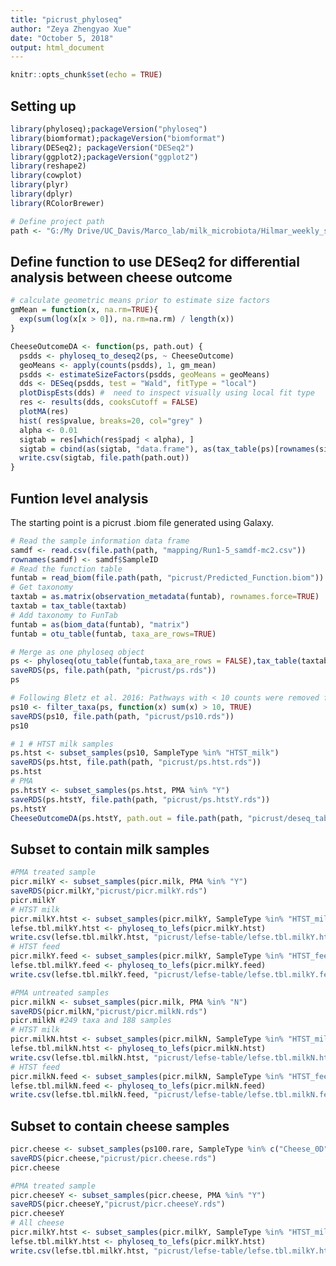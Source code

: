 ```yaml
---
title: "picrust_phyloseq"
author: "Zeya Zhengyao Xue"
date: "October 5, 2018"
output: html_document
---
```


```r
knitr::opts_chunk$set(echo = TRUE)
```

## Setting up 
```r
library(phyloseq);packageVersion("phyloseq")
library(biomformat);packageVersion("biomformat")
library(DESeq2); packageVersion("DESeq2")
library(ggplot2);packageVersion("ggplot2")
library(reshape2)
library(cowplot)
library(plyr)
library(dplyr)
library(RColorBrewer)

# Define project path
path <- "G:/My Drive/UC_Davis/Marco_lab/milk_microbiota/Hilmar_weekly_samples/QIIME2/"
```

## Define function to use DESeq2 for differential analysis between cheese outcome
```r
# calculate geometric means prior to estimate size factors
gmMean = function(x, na.rm=TRUE){
  exp(sum(log(x[x > 0]), na.rm=na.rm) / length(x))
}

CheeseOutcomeDA <- function(ps, path.out) {
  psdds <- phyloseq_to_deseq2(ps, ~ CheeseOutcome)
  geoMeans <- apply(counts(psdds), 1, gm_mean)
  psdds <- estimateSizeFactors(psdds, geoMeans = geoMeans)
  dds <- DESeq(psdds, test = "Wald", fitType = "local") 
  plotDispEsts(dds) #  need to inspect visually using local fit type
  res <- results(dds, cooksCutoff = FALSE)
  plotMA(res)
  hist( res$pvalue, breaks=20, col="grey" )
  alpha <- 0.01
  sigtab = res[which(res$padj < alpha), ]
  sigtab = cbind(as(sigtab, "data.frame"), as(tax_table(ps)[rownames(sigtab), ], "matrix"))
  write.csv(sigtab, file.path(path.out))
}
```

## Funtion level analysis
The starting point is a picrust .biom file generated using Galaxy.
```r
# Read the sample information data frame  
samdf <- read.csv(file.path(path, "mapping/Run1-5_samdf-mc2.csv"))
rownames(samdf) <- samdf$SampleID
# Read the function table 
funtab = read_biom(file.path(path, "picrust/Predicted_Function.biom"))
# Get taxonomy  
taxtab = as.matrix(observation_metadata(funtab), rownames.force=TRUE) 
taxtab = tax_table(taxtab)
# Add taxonomy to FunTab
funtab = as(biom_data(funtab), "matrix")
funtab = otu_table(funtab, taxa_are_rows=TRUE)

# Merge as one phyloseq object 
ps <- phyloseq(otu_table(funtab,taxa_are_rows = FALSE),tax_table(taxtab), sample_data(samdf))
saveRDS(ps, file.path(path, "picrust/ps.rds"))
ps

# Following Bletz et al. 2016: Pathways with < 10 counts were removed from the table.
ps10 <- filter_taxa(ps, function(x) sum(x) > 10, TRUE)
saveRDS(ps10, file.path(path, "picrust/ps10.rds"))
ps10

# 1 # HTST milk samples 
ps.htst <- subset_samples(ps10, SampleType %in% "HTST_milk")
saveRDS(ps.htst, file.path(path, "picrust/ps.htst.rds"))
ps.htst
# PMA 
ps.htstY <- subset_samples(ps.htst, PMA %in% "Y")
saveRDS(ps.htstY, file.path(path, "picrust/ps.htstY.rds"))
ps.htstY
CheeseOutcomeDA(ps.htstY, path.out = file.path(path, "picrust/deseq_table/sigtab.htstY.csv"))


```


## Subset to contain milk samples
```r
#PMA treated sample
picr.milkY <- subset_samples(picr.milk, PMA %in% "Y")
saveRDS(picr.milkY,"picrust/picr.milkY.rds")
picr.milkY 
# HTST milk 
picr.milkY.htst <- subset_samples(picr.milkY, SampleType %in% "HTST_milk")
lefse.tbl.milkY.htst <- phyloseq_to_lefs(picr.milkY.htst)
write.csv(lefse.tbl.milkY.htst, "picrust/lefse-table/lefse.tbl.milkY.htst.csv")
# HTST feed
picr.milkY.feed <- subset_samples(picr.milkY, SampleType %in% "HTST_feed")
lefse.tbl.milkY.feed <- phyloseq_to_lefs(picr.milkY.feed)
write.csv(lefse.tbl.milkY.feed, "picrust/lefse-table/lefse.tbl.milkY.feed.csv")

#PMA untreated samples
picr.milkN <- subset_samples(picr.milk, PMA %in% "N")
saveRDS(picr.milkN,"picrust/picr.milkN.rds")
picr.milkN #249 taxa and 188 samples
# HTST milk 
picr.milkN.htst <- subset_samples(picr.milkN, SampleType %in% "HTST_milk")
lefse.tbl.milkN.htst <- phyloseq_to_lefs(picr.milkN.htst)
write.csv(lefse.tbl.milkN.htst, "picrust/lefse-table/lefse.tbl.milkN.htst.csv")
# HTST feed
picr.milkN.feed <- subset_samples(picr.milkN, SampleType %in% "HTST_feed")
lefse.tbl.milkN.feed <- phyloseq_to_lefs(picr.milkN.feed)
write.csv(lefse.tbl.milkN.feed, "picrust/lefse-table/lefse.tbl.milkN.feed.csv")

```

## Subset to contain cheese samples
```r
picr.cheese <- subset_samples(ps100.rare, SampleType %in% c("Cheese_0D","Cheese_30D","Cheese_90D","Cheese_120D"))
saveRDS(picr.cheese,"picrust/picr.cheese.rds")
picr.cheese

#PMA treated sample
picr.cheeseY <- subset_samples(picr.cheese, PMA %in% "Y")
saveRDS(picr.cheeseY,"picrust/picr.cheeseY.rds")
picr.cheeseY 
# All cheese 
picr.milkY.htst <- subset_samples(picr.milkY, SampleType %in% "HTST_milk")
lefse.tbl.milkY.htst <- phyloseq_to_lefs(picr.milkY.htst)
write.csv(lefse.tbl.milkY.htst, "picrust/lefse-table/lefse.tbl.milkY.htst.csv")
```

